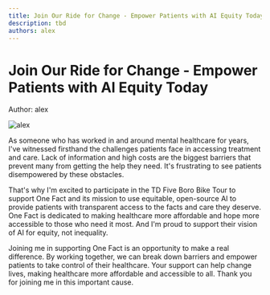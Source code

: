 ```yaml
---
title: Join Our Ride for Change - Empower Patients with AI Equity Today  
description: tbd
authors: alex
---
```


<style global jsx>{`
  img {
    aspect-ratio: 12/6.3;
    object-fit: contain;
  }
`}</style>

# Join Our Ride for Change - Empower Patients with AI Equity Today

Author: alex

![alex](/images/five-boro-bike-tour/alex.jpg "alex")

As someone who has worked in and around mental healthcare for years, I've witnessed firsthand the challenges patients face in accessing treatment and care. Lack of information and high costs are the biggest barriers that prevent many from getting the help they need. It's frustrating to see patients disempowered by these obstacles.

That's why I'm excited to participate in the TD Five Boro Bike Tour to support One Fact and its mission to use equitable, open-source AI to provide patients with transparent access to the facts and care they deserve. One Fact is dedicated to making healthcare more affordable and hope more accessible to those who need it most. And I'm proud to support their vision of AI for equity, not inequality.  

Joining me in supporting One Fact is an opportunity to make a real difference. By working together, we can break down barriers and empower patients to take control of their healthcare. Your support can help change lives, making healthcare more affordable and accessible to all. Thank you for joining me in this important cause.